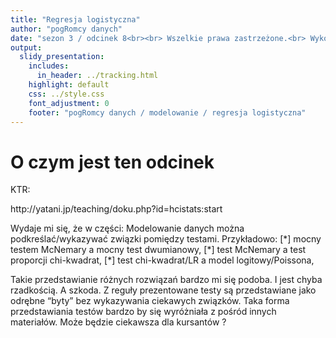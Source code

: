 ```yaml
---
title: "Regresja logistyczna"
author: "pogRomcy danych"
date: "sezon 3 / odcinek 8<br><br> Wszelkie prawa zastrzeżone.<br> Wykorzystanie możliwe wyłącznie za zgodą autora.  <br><br><br><br>Naciśnij `A` by zamienić slajdy na ciągły tekst. <br> Naciśnij `T` by wyświetlić spis treści."
output:
  slidy_presentation:
    includes:
      in_header: ../tracking.html
    highlight: default
    css: ../style.css
    font_adjustment: 0
    footer: "pogRomcy danych / modelowanie / regresja logistyczna"
---
```


# O czym jest ten odcinek


KTR:

http://yatani.jp/teaching/doku.php?id=hcistats:start



Wydaje mi się, że w części: Modelowanie danych
można podkreślać/wykazywać związki pomiędzy testami.
Przykładowo:
[*] mocny testem McNemary a mocny test dwumianowy,
[*] test McNemary a test proporcji chi-kwadrat,
[*] test chi-kwadrat/LR a model logitowy/Poissona,

Takie przedstawianie różnych rozwiązań bardzo mi się podoba.
I jest chyba rzadkością. A szkoda.
Z reguły prezentowane testy są przedstawiane jako odrębne "byty" bez wykazywania ciekawych związków.
Taka forma przedstawiania testów bardzo by się wyróżniała z pośród innych materiałów.
Może będzie ciekawsza dla kursantów ?

